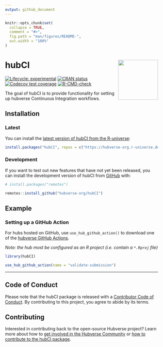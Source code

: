 ```yaml
---
output: github_document
---
```


<!-- README.md is generated from README.Rmd. Please edit that file -->

```r
knitr::opts_chunk$set(
  collapse = TRUE,
  comment = "#>",
  fig.path = "man/figures/README-",
  out.width = "100%"
)
```

# hubCI <img src="man/figures/logo.png" align="right" height="131" alt="" />

<!-- badges: start -->

[![Lifecycle: experimental](https://img.shields.io/badge/lifecycle-experimental-orange.svg)](https://lifecycle.r-lib.org/articles/stages.html#experimental)
[![CRAN status](https://www.r-pkg.org/badges/version/hubCI)](https://CRAN.R-project.org/package=hubCI)
[![Codecov test coverage](https://codecov.io/gh/hubverse-org/hubCI/branch/main/graph/badge.svg)](https://app.codecov.io/gh/hubverse-org/hubCI?branch=main)
[![R-CMD-check](https://github.com/hubverse-org/hubCI/actions/workflows/R-CMD-check.yaml/badge.svg)](https://github.com/hubverse-org/hubCI/actions/workflows/R-CMD-check.yaml)

<!-- badges: end -->

The goal of hubCI is to provide functionality for setting up hubverse Continuous Integration workflows.

## Installation

### Latest

You can install the [latest version of hubCI from the R-universe](https://hubverse-org.r-universe.dev/hubCI):

```r
install.packages("hubCI", repos = c("https://hubverse-org.r-universe.dev", "https://cloud.r-project.org"))
```

### Development

If you want to test out new features that have not yet been released, you can install the development version of hubCI from [GitHub](https://github.com/) with:

```r
# install.packages("remotes")

remotes::install_github("hubverse-org/hubCI")
```

## Example

### Setting up a GitHub Action

For hubs hosted on GitHub, use `use_hub_github_action()` to download one of the [hubverse GitHub Actions](https://github.com/hubverse-org/hubverse-actions).

*Note: the hub most be configured as an R project (i.e. contain a `*.Rproj` file)*

```r
library(hubCI)

use_hub_github_action(name = "validate-submission")
```

***

## Code of Conduct

Please note that the hubCI package is released with a [Contributor Code of Conduct](.github/CODE_OF_CONDUCT.md). By contributing to this project, you agree to abide by its terms.

## Contributing

Interested in contributing back to the open-source Hubverse project?
Learn more about how to [get involved in the Hubverse Community](https://hubverse.io/community/) or [how to contribute to the hubCI package](.github/CONTRIBUTING.md).


